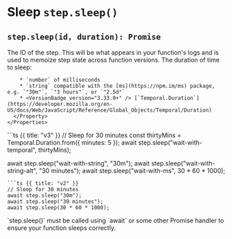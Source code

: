 
# Sleep `step.sleep()`

## `step.sleep(id, duration): Promise`

<Row>
  <Col>
    <Properties>
      <Property name="id" type="string" required>
        The ID of the step. This will be what appears in your function's logs and is used to memoize step state across function versions.
      </Property>
      <Property name="duration" type="number | string | Temporal.Duration" required>
        The duration of time to sleep:

        * `number` of milliseconds
        * `string` compatible with the [ms](https://npm.im/ms) package, e.g. `"30m"`, `"3 hours"`, or `"2.5d"`
        * <VersionBadge version="3.33.0+" /> [`Temporal.Duration`](https://developer.mozilla.org/en-US/docs/Web/JavaScript/Reference/Global_Objects/Temporal/Duration)
      </Property>
    </Properties>
  </Col>
  <Col>
  <CodeGroup>
  ```ts {{ title: "v3" }}
  // Sleep for 30 minutes
  const thirtyMins = Temporal.Duration.from({ minutes: 5 });
  await step.sleep("wait-with-temporal", thirtyMins);

  await step.sleep("wait-with-string", "30m");
  await step.sleep("wait-with-string-alt", "30 minutes");
  await step.sleep("wait-with-ms", 30 * 60 * 1000);
  ```
  ```ts {{ title: "v2" }}
  // Sleep for 30 minutes
  await step.sleep("30m");
  await step.sleep("30 minutes");
  await step.sleep(30 * 60 * 1000);
  ```
  </CodeGroup>
  </Col>
</Row>

<Callout>
  `step.sleep()` must be called using `await` or some other Promise handler to ensure your function sleeps correctly.
</Callout>
